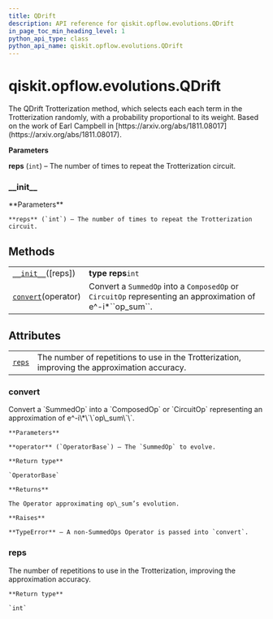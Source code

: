 ```yaml
---
title: QDrift
description: API reference for qiskit.opflow.evolutions.QDrift
in_page_toc_min_heading_level: 1
python_api_type: class
python_api_name: qiskit.opflow.evolutions.QDrift
---
```


<span id="qiskit-opflow-evolutions-qdrift" />

# qiskit.opflow\.evolutions.QDrift

<Class id="qiskit.opflow.evolutions.QDrift" isDedicatedPage={true} github="https://github.com/qiskit/qiskit/tree/stable/0.18/qiskit/opflow/evolutions/trotterizations/qdrift.py" signature="QDrift(reps=1)" modifiers="class">
  The QDrift Trotterization method, which selects each each term in the Trotterization randomly, with a probability proportional to its weight. Based on the work of Earl Campbell in [https://arxiv.org/abs/1811.08017](https://arxiv.org/abs/1811.08017).

  **Parameters**

  **reps** (`int`) – The number of times to repeat the Trotterization circuit.

  ### \_\_init\_\_

  <Function id="qiskit.opflow.evolutions.QDrift.__init__" signature="__init__(reps=1)">
    **Parameters**

    **reps** (`int`) – The number of times to repeat the Trotterization circuit.
  </Function>

  ## Methods

  |                                                                                                             |                                                                                                                 |
  | ----------------------------------------------------------------------------------------------------------- | --------------------------------------------------------------------------------------------------------------- |
  | [`__init__`](#qiskit.opflow.evolutions.QDrift.__init__ "qiskit.opflow.evolutions.QDrift.__init__")(\[reps]) | **type reps**`int`                                                                                              |
  | [`convert`](#qiskit.opflow.evolutions.QDrift.convert "qiskit.opflow.evolutions.QDrift.convert")(operator)   | Convert a `SummedOp` into a `ComposedOp` or `CircuitOp` representing an approximation of e^-i\*\`\`op\_sum\`\`. |

  ## Attributes

  |                                                                                        |                                                                                               |
  | -------------------------------------------------------------------------------------- | --------------------------------------------------------------------------------------------- |
  | [`reps`](#qiskit.opflow.evolutions.QDrift.reps "qiskit.opflow.evolutions.QDrift.reps") | The number of repetitions to use in the Trotterization, improving the approximation accuracy. |

  ### convert

  <Function id="qiskit.opflow.evolutions.QDrift.convert" signature="convert(operator)">
    Convert a `SummedOp` into a `ComposedOp` or `CircuitOp` representing an approximation of e^-i\*\`\`op\_sum\`\`.

    **Parameters**

    **operator** (`OperatorBase`) – The `SummedOp` to evolve.

    **Return type**

    `OperatorBase`

    **Returns**

    The Operator approximating op\_sum’s evolution.

    **Raises**

    **TypeError** – A non-SummedOps Operator is passed into `convert`.
  </Function>

  ### reps

  <Attribute id="qiskit.opflow.evolutions.QDrift.reps">
    The number of repetitions to use in the Trotterization, improving the approximation accuracy.

    **Return type**

    `int`
  </Attribute>
</Class>


